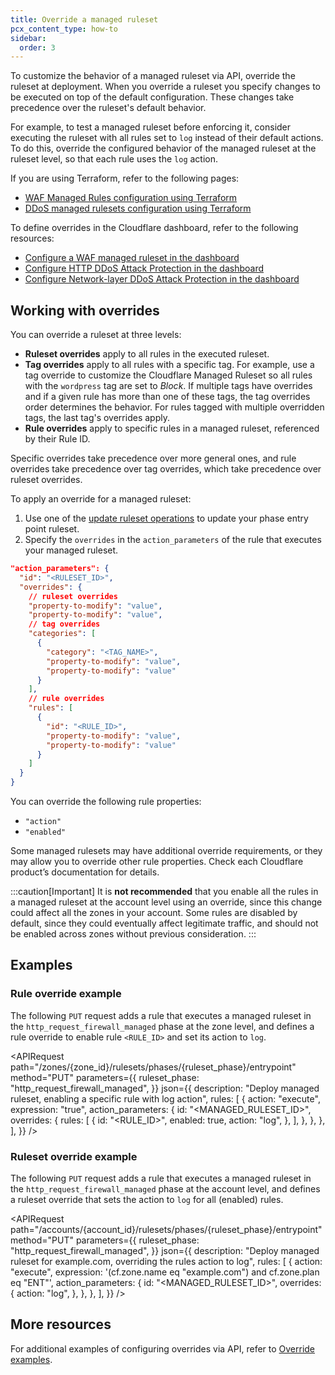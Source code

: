 ```yaml
---
title: Override a managed ruleset
pcx_content_type: how-to
sidebar:
  order: 3
---
```



To customize the behavior of a managed ruleset via API, override the ruleset at deployment. When you override a ruleset you specify changes to be executed on top of the default configuration. These changes take precedence over the ruleset's default behavior.

For example, to test a managed ruleset before enforcing it, consider executing the ruleset with all rules set to `log` instead of their default actions. To do this, override the configured behavior of the managed ruleset at the ruleset level, so that each rule uses the `log` action.

If you are using Terraform, refer to the following pages:

- [WAF Managed Rules configuration using Terraform](/terraform/additional-configurations/waf-managed-rulesets/#configure-overrides)
- [DDoS managed rulesets configuration using Terraform](/terraform/additional-configurations/ddos-managed-rulesets/)

To define overrides in the Cloudflare dashboard, refer to the following resources:

- [Configure a WAF managed ruleset in the dashboard](/waf/managed-rules/deploy-zone-dashboard/#configure-a-managed-ruleset)
- [Configure HTTP DDoS Attack Protection in the dashboard](/ddos-protection/managed-rulesets/http/http-overrides/configure-dashboard/)
- [Configure Network-layer DDoS Attack Protection in the dashboard](/ddos-protection/managed-rulesets/network/network-overrides/configure-dashboard/)

## Working with overrides

You can override a ruleset at three levels:

- **Ruleset overrides** apply to all rules in the executed ruleset.
- **Tag overrides** apply to all rules with a specific tag. For example, use a tag override to customize the Cloudflare Managed Ruleset so all rules with the `wordpress` tag are set to _Block_. If multiple tags have overrides and if a given rule has more than one of these tags, the tag overrides order determines the behavior. For rules tagged with multiple overridden tags, the last tag's overrides apply.
- **Rule overrides** apply to specific rules in a managed ruleset, referenced by their Rule ID.

Specific overrides take precedence over more general ones, and rule overrides take precedence over tag overrides, which take precedence over ruleset overrides.

<Render file="managed-ruleset-override-warning" product="waf" />

To apply an override for a managed ruleset:

1. Use one of the [update ruleset operations](/ruleset-engine/rulesets-api/update/) to update your phase entry point ruleset.
2. Specify the `overrides` in the `action_parameters` of the rule that executes your managed ruleset.

```json
"action_parameters": {
  "id": "<RULESET_ID>",
  "overrides": {
    // ruleset overrides
    "property-to-modify": "value",
    "property-to-modify": "value",
    // tag overrides
    "categories": [
      {
        "category": "<TAG_NAME>",
        "property-to-modify": "value",
        "property-to-modify": "value"
      }
    ],
    // rule overrides
    "rules": [
      {
        "id": "<RULE_ID>",
        "property-to-modify": "value",
        "property-to-modify": "value"
      }
    ]
  }
}
```

You can override the following rule properties:

- `"action"`
- `"enabled"`

Some managed rulesets may have additional override requirements, or they may allow you to override other rule properties. Check each Cloudflare product’s documentation for details.

:::caution[Important]
It is **not recommended** that you enable all the rules in a managed ruleset at the account level using an override, since this change could affect all the zones in your account. Some rules are disabled by default, since they could eventually affect legitimate traffic, and should not be enabled across zones without previous consideration.
:::

## Examples

### Rule override example

The following `PUT` request adds a rule that executes a managed ruleset in the `http_request_firewall_managed` phase at the zone level, and defines a rule override to enable rule `<RULE_ID>` and set its action to `log`.

<APIRequest
	path="/zones/{zone_id}/rulesets/phases/{ruleset_phase}/entrypoint"
	method="PUT"
	parameters={{
		ruleset_phase: "http_request_firewall_managed",
	}}
	json={{
		description:
			"Deploy managed ruleset, enabling a specific rule with log action",
		rules: [
			{
				action: "execute",
				expression: "true",
				action_parameters: {
					id: "<MANAGED_RULESET_ID>",
					overrides: {
						rules: [
							{
								id: "<RULE_ID>",
								enabled: true,
								action: "log",
							},
						],
					},
				},
			},
		],
	}}
/>

### Ruleset override example

The following `PUT` request adds a rule that executes a managed ruleset in the `http_request_firewall_managed` phase at the account level, and defines a ruleset override that sets the action to `log` for all (enabled) rules.

<APIRequest
	path="/accounts/{account_id}/rulesets/phases/{ruleset_phase}/entrypoint"
	method="PUT"
	parameters={{
		ruleset_phase: "http_request_firewall_managed",
	}}
	json={{
		description:
			"Deploy managed ruleset for example.com, overriding the rules action to log",
		rules: [
			{
				action: "execute",
				expression: '(cf.zone.name eq "example.com") and cf.zone.plan eq "ENT"',
				action_parameters: {
					id: "<MANAGED_RULESET_ID>",
					overrides: {
						action: "log",
					},
				},
			},
		],
	}}
/>

## More resources

For additional examples of configuring overrides via API, refer to [Override examples](/ruleset-engine/managed-rulesets/override-examples/).
